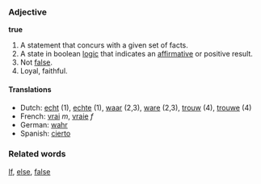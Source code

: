 ===Adjective===
'''true'''

#A statement that concurs with a given set of facts.
#A state in boolean [[logic]] that indicates an [[affirmative]] or positive result.
#Not [[false]].
#Loyal, faithful.

====Translations====
*Dutch: [[echt]] (1), [[echte]] (1), [[waar]] (2,3), [[ware]] (2,3), [[trouw]] (4), [[trouwe]] (4)
*French: [[vrai]] ''m'', [[vraie]] ''f''
*German: [[wahr]]
*Spanish: [[cierto]]

===Related words===
[[If]], [[else]], [[false]]